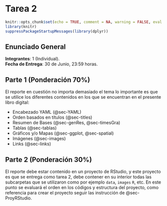 # Tarea 2 {.unnumbered}



```r
knitr::opts_chunk$set(echo = TRUE, comment = NA, warning = FALSE, eval = FALSE,  fig.align='center')
library(knitr)
suppressPackageStartupMessages(library(dplyr))
```

## Enunciado General

**Integrantes**: 1 (Individual).   
**Fecha de Entrega**: 30 de Junio, 23:59 horas.


## Parte 1 (Ponderación 70%)

El reporte en cuestión no importa demasiado el tema lo importante es que se utilice los diferentes contenidos en los que se encuentran en el presente libro digital:

-   Encabezado YAML (@sec-YAML)
-   Orden basados en títulos (@sec-titles)
-   Resumen de Bases (@sec-genRes, @sec-timesGra)
-   Tablas (@sec-tablas)
-   Gráficos y/o Mapas (@sec-ggplot, @sec-spatial)
-   Imágenes (@sec-images)
-   Links (@sec-links)


## Parte 2 (Ponderación 30%)

El reporte debe estar contenido en un proyecto de RStudio, y este proyecto es que se entrega como tarea 2, debe contener en su interior todas las subcarpetas que se utilizaron como por ejemplo `data`, `images` `R`, etc.
En este punto se evaluará el orden en los códigos y estructura del proyecto, como referencia para crear el proyecto seguir las instrucción de @sec-ProyRStudio.

